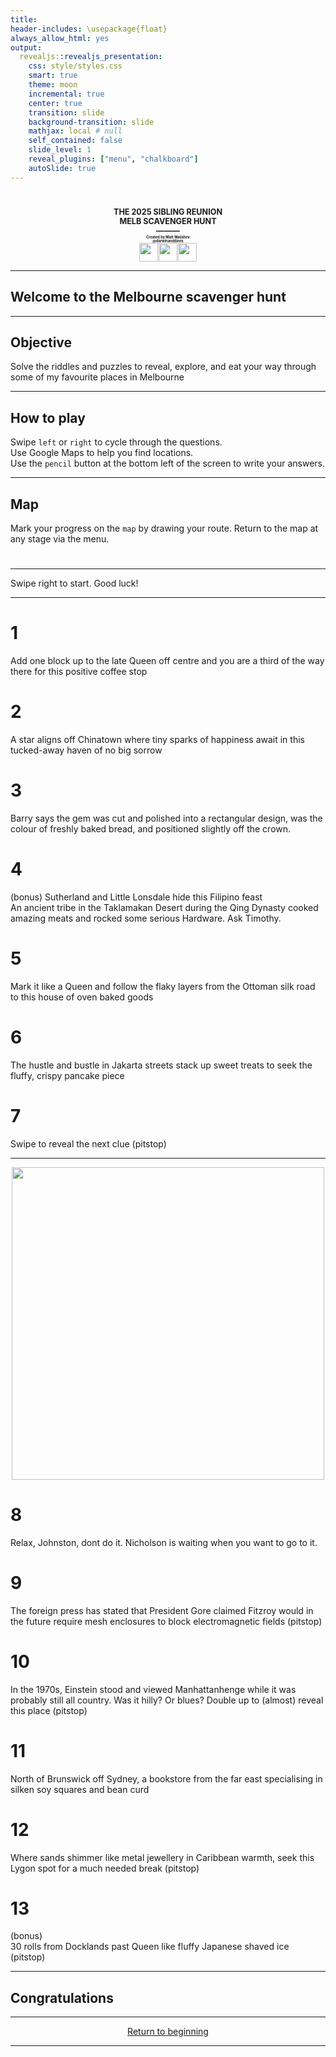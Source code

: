 ```yaml
---
title: 
header-includes: \usepackage{float}
always_allow_html: yes
output:
  revealjs::revealjs_presentation:
    css: style/styles.css
    smart: true
    theme: moon
    incremental: true
    center: true
    transition: slide
    background-transition: slide
    mathjax: local # null
    self_contained: false
    slide_level: 1
    reveal_plugins: ["menu", "chalkboard"] 
    autoSlide: true
---
```


# {data-background="https://media.istockphoto.com/id/1456264123/photo/looking-down-on-city.jpg?s=612x612&w=0&k=20&c=gKRvua-psigs7APre4zDdsm4p84MGr-GUW3f2FcHPwY%3D" data-background-size="99.99% 99.99% " data-background-repeat="no-repeat"}

<link href="https://fonts.googleapis.com/css2?family=Nixie+One&display=swap" rel="stylesheet">
<link href="https://fonts.googleapis.com/css2?family=Noto+Sans+HK:wght@100&display=swap" rel="stylesheet">
<link rel="stylesheet" href="https://maxcdn.bootstrapcdn.com/font-awesome/4.5.0/css/font-awesome.min.css">

<style>
.reveal section {
  text-align: left;
  margin-top: 2.8em;
}
</style>

<center>
<strong>
<div class="title box1" style="font-size:90%; text-align:center;"> THE 2025 SIBLING REUNION <br> MELB SCAVENGER HUNT <br>———</div>
<div class="box1" style="font-size:40%;">Created by Matt Malishev
<br>
@darwinanddavis
<br>
<a style="color:white;" href="https://darwinanddavis.github.io/DataPortfolio/"> 
<img style="vertical-align:middle" src="img/h2.png" width="30" height="30">
</a>
<a style="color:white;" href="https://twitter.com/darwinanddavis"> 
<img style="vertical-align:middle" src="img/t2.png" width="30" height="30">
</a>
<a style="color:white;" href="https://github.com/darwinanddavis"> 
<img style="vertical-align:middle" src="img/g2.png" width="30" height="30">
</a>
<br>
<span style="color:#E2DCC8;"></span> </div>
</strong>
</center>


--- 

## Welcome to the Melbourne scavenger hunt    

---  

## Objective 
Solve the riddles and puzzles to reveal, explore, and eat your way through some of my favourite places in Melbourne     

--- 

## How to play  
Swipe `left` or `right` to cycle through the questions.  
Use Google Maps to help you find locations.  
Use the `pencil` button at the bottom left of the screen to write your answers.    

---  

## Map 

Mark your progress on the `map` by drawing your route. Return to the map at any stage via the menu.       


# {data-background="https://upload.wikimedia.org/wikipedia/commons/thumb/c/c0/Hoddle_Grid_OpenStreetMap.svg/1554px-Hoddle_Grid_OpenStreetMap.svg.png?20091107183421" data-background-size="99.99% 99.99% " data-background-repeat="no-repeat"}


--- 

Swipe right to start. Good luck!       
</center>

---  

# {data-background=https://i.etsystatic.com/19013152/r/il/68f542/2425516106/il_1588xN.2425516106_8jb5.jpg data-background-size="99.99% 99.99% " data-background-repeat="no-repeat"}


# 1 

<section>
Add one block up to the late Queen off centre and you are a third of the way there for this positive coffee stop
</section>


# 2 

<section>
A star aligns off Chinatown where tiny sparks of happiness await in this tucked-away haven of no big sorrow
</section>


# 3  

<section>  
Barry says the gem was cut and polished into a rectangular design, was the colour of freshly baked bread, and positioned slightly off the crown. 
</section>

# 4 

<section>  
(bonus)
Sutherland and Little Lonsdale hide this Filipino feast 
</section>

<section>  
</section>  

<section>  
An ancient tribe in the Taklamakan Desert during the Qing Dynasty cooked amazing meats and rocked some serious Hardware. Ask Timothy.
</section>  
 


# {data-background="https://leeduguid.com/wp-content/uploads/2017/09/Flinders-Street-Station-Melbourne-Australia-07095733.jpg" data-background-size="99.99% 99.99% " data-background-repeat="no-repeat"}



# 5

<section>
Mark it like a Queen and follow the flaky layers from the Ottoman silk road to this house of oven baked goods
</section>


# {data-background="https://as1.ftcdn.net/jpg/02/84/91/62/1000_F_284916231_UwMXh3n2BTPwp6lXDOstapG2C3wCBowW.jpg" data-background-size="99.99% 99.99% " data-background-repeat="no-repeat"}

<!-- .  -->
<!-- KT pitstop -->
<!-- .  -->

# 6

<section>
The hustle and bustle in Jakarta streets stack up sweet treats to seek the fluffy, crispy pancake piece  
</section>

# {data-background="https://northshoregalleryco.com/cdn/shop/products/20200204-6096-2_b0469b71-b4a8-4c60-b9e6-2efc7b92addf_5000x.jpg?v=1604200609" data-background-size="99.99% 99.99% " data-background-repeat="no-repeat"}

# 7 

Swipe to reveal the next clue (pitstop)  

---

<center>
<img src="img/findaword.png" width="500" height="500">
</center>


<!--     -->
<!--  Melb Uni --> 
<!--     -->

# 8 

<section>
Relax, Johnston, dont do it. Nicholson is waiting when you want to go to it.   
</section>

# 9

<section>
The foreign press has stated that President Gore claimed Fitzroy would in the future require mesh enclosures to block electromagnetic fields (pitstop) 
</section>

# 10

<section>
In the 1970s, Einstein stood and viewed Manhattanhenge while it was probably still all country. Was it hilly? Or blues? Double up to (almost) reveal this place (pitstop) 
</section>

# {data-background="https://thumbs.dreamstime.com/b/state-library-victoria-main-hall-69284252.jpg?" data-background-size="99.99% 99.99% " data-background-repeat="no-repeat"}

# 11

<section>
North of Brunswick off Sydney, a bookstore from the far east specialising in silken soy squares and bean curd
</section>


# 12

<section>
Where sands shimmer like metal jewellery in Caribbean warmth, seek this Lygon spot for a much needed break (pitstop)  
</section>


# 13

<section>
(bonus)    
30 rolls from Docklands past Queen like fluffy Japanese shaved ice (pitstop) 
</section>


---  

## Congratulations  

<center>
<!-- <img src="https://pbs.twimg.com/media/DowcASGX0AEyk-V?format=jpg&name=medium" width="400" height="400"> -->
</center>

---  

<center>  
<!-- Press `d` to download your written answers   -->
[Return to beginning](#6)  
</center>  

---  



<!-- end body -->  
<!-- ____________________________________________________________________________ -->
